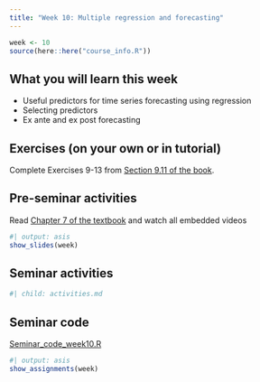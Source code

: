 ```yaml
---
title: "Week 10: Multiple regression and forecasting"
---
```


```r
week <- 10
source(here::here("course_info.R"))
```

## What you will learn this week

* Useful predictors for time series forecasting using regression
* Selecting predictors
* Ex ante and ex post forecasting

## Exercises (on your own or in tutorial)

Complete Exercises 9-13 from [Section 9.11 of the book](https://otexts.com/fpp3/arima-exercises.html).

## Pre-seminar activities

Read [Chapter 7 of the textbook](https://otexts.com/fpp3/regression.html) and watch all embedded videos


```r
#| output: asis
show_slides(week)
```

## Seminar activities

```r
#| child: activities.md
```


## Seminar code

::: {.callout appearance="minimal"}
<i class="bi bi-download"></i> [Seminar_code_week10.R](Seminar_code_week10.R){download="Seminar_code_week10.R"}
:::



```r
#| output: asis
show_assignments(week)
```
